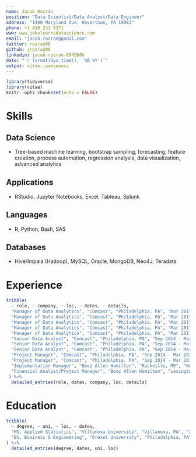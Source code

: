 ```yaml
---
name: Jacob Rozran
position: "Data Scientist/Data Analyst/Data Engineer"
address: "1400 Maryland Ave. Havertown, PA 19083"
phone: +1 410 231 9371
www: www.jakelearnsdatascience.com
email: "jacob.rozran@gmail.com"
twitter: rozran00
github: jrozra200
linkedin: jacob-rozran-884580b
date: "`r format(Sys.time(), '%B %Y')`"
output: vitae::awesomecv
---
```


```r
library(tidyverse)
library(vitae)
knitr::opts_chunk$set(echo = FALSE)
```

<!-- # Professional Goal -->

<!-- GOAL TEXT WOULD GO HERE -->

# Skills

## Data Science

* Tree-based machine learning, bootstrap sampling, forecasting, feature creation, process automation, regression analysis, data visualization, advanced analytics

## Applications

* RStudio, Jupyter Notebooks, Excel, Tableau, Splunk

## Languages

* R, Python, Bash, SAS

## Databases

* Hive/Impala (Hadoop), MySQL, Oracle, MongoDB, Neo4J, Teradata

# Experience
```r
tribble(
  ~ role, ~ company, ~ loc, ~ dates, ~ details,
  "Manager of Data Analytics", "Comcast", "Philadelphia, PA", "Mar 2017 - Present", "Lead and manage the data analytics and engineering team for Xfinity Mobile Credit Risk Management, including hiring and training of staff analysts and engineers, collaborating with and providing analysis for stakeholders, and tracking and prioritizing all team tasking.",
  "Manager of Data Analytics", "Comcast", "Philadelphia, PA", "Mar 2017 - Present", "Designed and built a fraud decision making tool that combines custom feature creation, statistical and business rules, and predictive models built in R, Python, and Bash, which, in large part, is responsible for a decrease in month-over-month fraud losses by 92% in 2018.",
  "Manager of Data Analytics", "Comcast", "Philadelphia, PA", "Mar 2017 - Present", "Forecast involuntary churn (both bad debt and unit loss) for the organization on the numerous segments of our customer base.",
  "Manager of Data Analytics", "Comcast", "Philadelphia, PA", "Mar 2017 - Present", "Built and maintain numerous Tableau and Splunk dashboards representing fraud and credit to the organization.",
  "Manager of Data Analytics", "Comcast", "Philadelphia, PA", "Mar 2017 - Present", "Provide coaching, leadership, and mentorship to all analysts on the Xfinity Mobile Risk Management team.",
  "Senior Data Analyst", "Comcast", "Philadelphia, PA", "Sep 2014 - Mar 2017", "Designed and built predictive models, which improved compromised user account detection times and discovery accuracy, for the Internet Services Engineering Analytics team – this work was presented internally along with several internal blog posts about the effort.", 
  "Senior Data Analyst", "Comcast", "Philadelphia, PA", "Sep 2014 - Mar 2017", "Used statistical methods to discover and automate the detection of anomalies.", 
  "Senior Data Analyst", "Comcast", "Philadelphia, PA", "Sep 2014 - Mar 2017", "Created forecasts of user base growth and project completion.", 
  "Project Manager", "Comcast", "Philadelphia, PA", "Sep 2014 - Mar 2017", "Served as a Project Manager and ScrumMaster for the Messaging Application Engineering (MAE) team, responsible for Residential Voicemail and Email Engineering teams.",
  "Project Manager", "Comcast", "Philadelphia, PA", "Sep 2014 - Mar 2017", "Obtained my Project Management Professional (PMP) and Certified ScrumMaster (CSM) certifications during my tenure as PM for the Messaging team.",
  "Implementation Manager", "Booz Allen Hamilton", "Rockville, MD", "Nov 2010 - Apr 2013", "Served as the Implementation Manager and Site Administrator for the National Children’s Study (NCS) Portal, a Microsoft SharePoint 2010 web application, the NCS Application Homepage, and NCS Password Self Service.",
  "Financial Analyst/Project Manager", "Booz Allen Hamilton", "Lexington Park, MD", "Nov 2009 - Oct 2010", "Developed a financial tracking system for client, which allowed key stakeholders to view current and projected funding over the lifetime of the contract."
 ) %>% 
  detailed_entries(role, dates, company, loc, details)
```


# Education
```r
tribble(
  ~ degree, ~ uni, ~ loc, ~ dates,
  "MS, Applied Statistics", "Villanova University", "Villanova, PA", "2015 - 2017",
  "BS, Business & Engineering", "Drexel University", "Philadelphia, PA", "2004 - 2009"
) %>% 
  detailed_entries(degree, dates, uni, loc)
```

